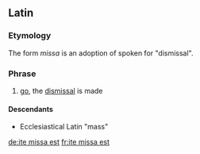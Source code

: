 ==Latin==
{{wikipedia|Ite, missa est}}
===Etymology===
The form ''missa'' is  an adoption of spoken {{etyl|LL.|-}} for  {{term|missio|lang=la}} "dismissal".

===Phrase===
{{head|la|phrase|head=[[ite]] missa [[est]]}}

# {{context|Ecclesiastical Latin|lang=la}} [[go]], the [[dismissal]] is made
====Descendants====
*Ecclesiastical Latin {{l|la|missa}} "mass"


[[de:ite missa est]]
[[fr:ite missa est]]